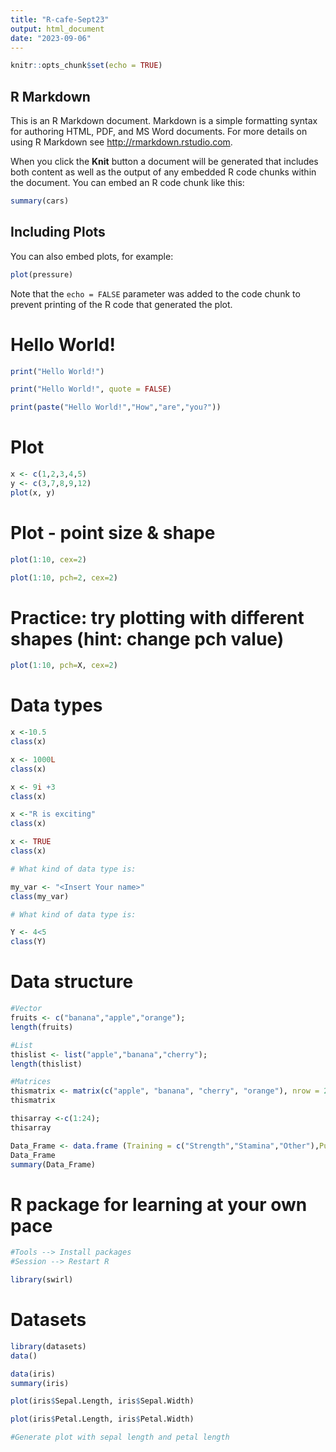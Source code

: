 ```yaml
---
title: "R-cafe-Sept23"
output: html_document
date: "2023-09-06"
---
```


```r
knitr::opts_chunk$set(echo = TRUE)
```

## R Markdown

This is an R Markdown document. Markdown is a simple formatting syntax for authoring HTML, PDF, and MS Word documents. For more details on using R Markdown see <http://rmarkdown.rstudio.com>.

When you click the **Knit** button a document will be generated that includes both content as well as the output of any embedded R code chunks within the document. You can embed an R code chunk like this:

```r
summary(cars)
```

## Including Plots

You can also embed plots, for example:

```r
plot(pressure)
```

Note that the `echo = FALSE` parameter was added to the code chunk to prevent printing of the R code that generated the plot.

# **Hello World!**

```r
print("Hello World!")
```

```r
print("Hello World!", quote = FALSE)
```

```r
print(paste("Hello World!","How","are","you?"))
```

# Plot

```r
x <- c(1,2,3,4,5)
y <- c(3,7,8,9,12)
plot(x, y)

```

# Plot - point size & shape

```r
plot(1:10, cex=2)
```

```r
plot(1:10, pch=2, cex=2)
```

# Practice: try plotting with different shapes (hint: change pch value)

```r
plot(1:10, pch=X, cex=2)
```

# Data types

```r
x <-10.5
class(x)
```

```r
x <- 1000L
class(x)
```

```r
x <- 9i +3
class(x)
```

```r
x <-"R is exciting"
class(x)
```

```r
x <- TRUE
class(x)
```

```r
# What kind of data type is:

my_var <- "<Insert Your name>"
class(my_var)
```

```r
# What kind of data type is:

Y <- 4<5
class(Y)
```

# Data structure

```r
#Vector
fruits <- c("banana","apple","orange"); 
length(fruits)
```

```r
#List
thislist <- list("apple","banana","cherry"); 
length(thislist)
```

```r
#Matrices
thismatrix <- matrix(c("apple", "banana", "cherry", "orange"), nrow = 2, ncol = 2); 
thismatrix
```

```r
thisarray <-c(1:24); 
thisarray
```

```r
Data_Frame <- data.frame (Training = c("Strength","Stamina","Other"),Pulse = c(100,150,120),Duration = c(60,30,45))
Data_Frame
summary(Data_Frame)
```

# R package for learning at your own pace

```r
#Tools --> Install packages
#Session --> Restart R

library(swirl)
```

# Datasets

```r
library(datasets)
data()
```

```r
data(iris) 
summary(iris)
```

```r
plot(iris$Sepal.Length, iris$Sepal.Width)
```

```r
plot(iris$Petal.Length, iris$Petal.Width)
```

```r
#Generate plot with sepal length and petal length

```
